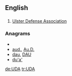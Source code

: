 {{also|uda}}
==English==

==={{initialism}}===
{{en-initialism}}

# [[w:Ulster Defense Association|Ulster Defense Association]]

===Anagrams===
* {{alphagram|adu}}
* [[aud.#English|aud.]], [[Au.D.#English|Au.D.]]
* [[dau#English|dau]], [[DAU#English|DAU]]
* [[du'a'#English|du'a']]


[[de:UDA]]
[[tr:UDA]]